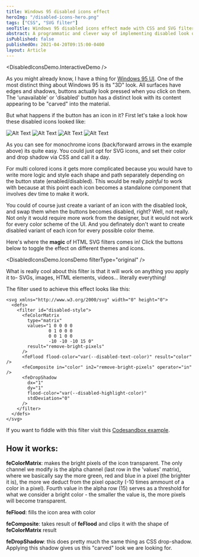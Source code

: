 ```yaml
---
title: Windows 95 disabled icons effect
heroImg: "/disabled-icons-hero.png"
tags: ["CSS", "SVG filter"]
seoTitle: Windows 95 disabled icons effect made with CSS and SVG filters | Artur Bień
abstract: A programmatic and clever way of implementing disabled look of an icon like seen in Windows 95
isPublished: false
publishedOn: 2021-04-20T09:15:00-0400
layout: Article
---
```


<DisabledIconsDemo.InteractiveDemo />

As you might already know, I have a thing for [Windows 95 UI](https://react95.io).
One of the most distinct thing about Windows 95 is its "3D" look.
All surfaces have edges and shadows, buttons actually look pressed when you click on them.
The 'unavailable' or 'disabled' button has a distinct look with its content appearing to be "carved" into the material.

But what happens if the button has an icon in it?
First let's take a look how these disabled icons looked like:

![Alt Text](/disabled-icons-1.png)
![Alt Text](/disabled-icons-2.png)
![Alt Text](/disabled-icons-3.png)
![Alt Text](/disabled-icons-4.png)

As you can see for monochrome icons (back/forward arrows in the example above) its quite easy.
You could just opt for SVG icons, and set their color and drop shadow via CSS and call it a day.

For multi colored icons it gets more complicated because
you would have to write more logic and style each shape and path
separately depending on the button state (enabled/disabled).
This would be really _painful_ to work with because at this point each icon
becomes a standalone component that involves dev time to make it work.

You could of course just create a variant of an icon with the disabled look, and swap them
when the buttons becomes disabled, right?
Well, not really. Not only it would require more work from the designer,
but it would not work for every color scheme of the UI. And you definately
don't want to create disabled variant of each icon for every possible color theme.

Here's where the **magic** of HTML SVG filters comes in!
Click the buttons below to toggle the effect on different themes and icons.

<DisabledIconsDemo.IconsDemo filterType="original" />
<br />

What is really cool about this filter is that it will work on anything you apply it to- SVGs,
images, HTML elements, videos... literally everything!

The filter used to achieve this effect looks like this:

```
<svg xmlns="http://www.w3.org/2000/svg" width="0" height="0">
  <defs>
    <filter id="disabled-style">
      <feColorMatrix
        type="matrix"
        values="1 0 0 0 0
                0 1 0 0 0
                0 0 1 0 0
                -10 -10 -10 15 0"
        result="remove-bright-pixels"
      />
      <feFlood flood-color="var(--disabled-text-color)" result="color" />
      <feComposite in="color" in2="remove-bright-pixels" operator="in" />
      <feDropShadow
        dx="1"
        dy="1"
        flood-color="var(--disabled-highlight-color)"
        stdDeviation="0"
      />
    </filter>
  </defs>
</svg>
```

If you want to fiddle with this filter visit this [Codesandbox example](https://codesandbox.io/s/original-disabled-filter-wb0jfq?file=/index.html).

## How it works:

**feColorMatrix**: makes the bright pixels of the icon transparent.
The only channel we modify is the alpha channel (last row in the 'values' matrix),
where we basically say the more green, red and blue in a pixel (the brighter it is),
the more we deduct from the pixel opacity (-10 times ammount of a color in a pixel).
Fourth value in the alpha row (15) serves as a threshold for what we consider a bright
color - the smaller the value is, the more pixels will become transparent.

**feFlood**: fills the icon area with color

**feComposite**: takes result of **feFlood** and clips it with the shape of **feColorMatrix** result

**feDropShadow**: this does pretty much the same thing as CSS drop-shadow. Applying this shadow
gives us this "carved" look we are looking for.
